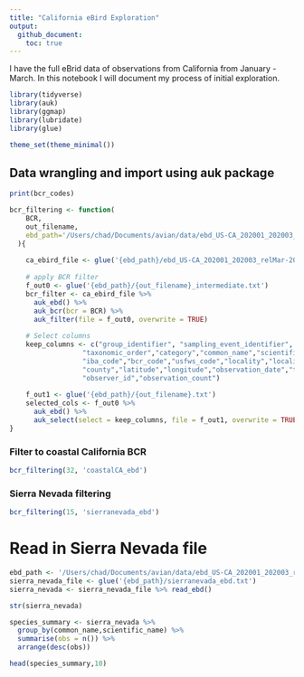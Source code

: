```yaml
---
title: "California eBird Exploration"
output:
  github_document:
    toc: true
---
```


I have the full eBrid data of observations from California from January - March. In this notebook I will document my process of initial exploration.

```r
library(tidyverse)
library(auk)
library(ggmap)
library(lubridate)
library(glue)

theme_set(theme_minimal())
```




## Data wrangling and import using auk package

```r
print(bcr_codes)
```



```r

bcr_filtering <- function(
    BCR, 
    out_filename, 
    ebd_path='/Users/chad/Documents/avian/data/ebd_US-CA_202001_202003_relMar-2020'
  ){
  
    ca_ebird_file <- glue('{ebd_path}/ebd_US-CA_202001_202003_relMar-2020.txt')
    
    # apply BCR filter
    f_out0 <- glue('{ebd_path}/{out_filename}_intermediate.txt')
    bcr_filter <- ca_ebird_file %>%
      auk_ebd() %>% 
      auk_bcr(bcr = BCR) %>%
      auk_filter(file = f_out0, overwrite = TRUE) 
    
    # Select columns
    keep_columns <- c("group_identifier", "sampling_event_identifier", 
                  "taxonomic_order","category","common_name","scientific_name",
                  "iba_code","bcr_code","usfws_code","locality","locality_id","locality_type",
                  "county","latitude","longitude","observation_date","time_observations_started",
                  "observer_id","observation_count")
    
    f_out1 <- glue('{ebd_path}/{out_filename}.txt')
    selected_cols <- f_out0 %>% 
      auk_ebd() %>% 
      auk_select(select = keep_columns, file = f_out1, overwrite = TRUE)
}

```



### Filter to coastal California BCR 
```r
bcr_filtering(32, 'coastalCA_ebd')
```


### Sierra Nevada filtering 

```r
bcr_filtering(15, 'sierranevada_ebd')
```


# Read in Sierra Nevada file

```r
ebd_path <- '/Users/chad/Documents/avian/data/ebd_US-CA_202001_202003_relMar-2020'
sierra_nevada_file <- glue('{ebd_path}/sierranevada_ebd.txt')
sierra_nevada <- sierra_nevada_file %>% read_ebd()

str(sierra_nevada)
```


```r
species_summary <- sierra_nevada %>% 
  group_by(common_name,scientific_name) %>%
  summarise(obs = n()) %>%
  arrange(desc(obs))

head(species_summary,10)
```

